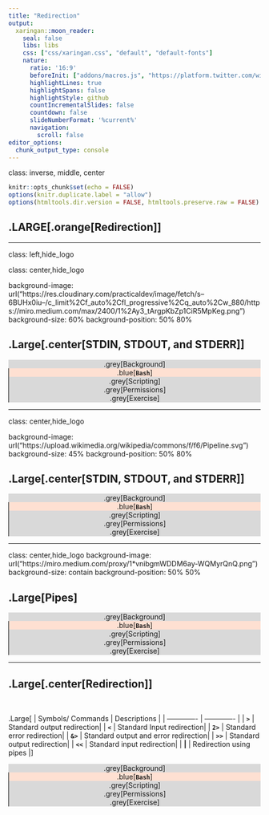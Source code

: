 ```yaml
---
title: "Redirection"
output: 
  xaringan::moon_reader:
    seal: false
    libs: libs
    css: ["css/xaringan.css", "default", "default-fonts"]
    nature:
      ratio: '16:9'
      beforeInit: ["addons/macros.js", "https://platform.twitter.com/widgets.js"]
      highlightLines: true
      highlightSpans: false
      highlightStyle: github
      countIncrementalSlides: false
      countdown: false
      slideNumberFormat: '%current%'
      navigation:
        scroll: false
editor_options: 
  chunk_output_type: console
---
```


class: inverse, middle, center

```r
knitr::opts_chunk$set(echo = FALSE)
options(knitr.duplicate.label = "allow")
options(htmltools.dir.version = FALSE, htmltools.preserve.raw = FALSE)
```


## .LARGE[.orange[Redirection]]

---

class: left,hide_logo

class: center,hide_logo

background-image: url("https://res.cloudinary.com/practicaldev/image/fetch/s--6BUHx0iu--/c_limit%2Cf_auto%2Cfl_progressive%2Cq_auto%2Cw_880/https://miro.medium.com/max/2400/1%2Ay3_tArgpKbZp1CiR5MpKeg.png")
background-size: 60%
background-position: 50% 80%


## .Large[.center[STDIN, STDOUT, and STDERR]]

<div class="my-footer1" style="text-align: center;background-color:#D9D9D9;"> .grey[Background] </div>
<div class="my-footer2" style="text-align: center;background-color:#FEE0D2;border-left:1px solid black;"> .blue[<b>`Bash`</b>] </div>
<div class="my-footer3" style="text-align: center;background-color:#D9D9D9;border-left:1px solid black;"> .grey[Scripting] </div>
<div class="my-footer4" style="text-align: center;background-color:#D9D9D9;border-left:1px solid black;"> .grey[Permissions] </div>
<div class="my-footer5" style="text-align: center;background-color:#D9D9D9;border-left:1px solid black;"> .grey[Exercise] </div>


---

class: center,hide_logo

background-image: url("https://upload.wikimedia.org/wikipedia/commons/f/f6/Pipeline.svg")
background-size: 45%
background-position: 50% 80%


## .Large[.center[STDIN, STDOUT, and STDERR]]

<div class="my-footer1" style="text-align: center;background-color:#D9D9D9;"> .grey[Background] </div>
<div class="my-footer2" style="text-align: center;background-color:#FEE0D2;border-left:1px solid black;"> .blue[<b>`Bash`</b>] </div>
<div class="my-footer3" style="text-align: center;background-color:#D9D9D9;border-left:1px solid black;"> .grey[Scripting] </div>
<div class="my-footer4" style="text-align: center;background-color:#D9D9D9;border-left:1px solid black;"> .grey[Permissions] </div>
<div class="my-footer5" style="text-align: center;background-color:#D9D9D9;border-left:1px solid black;"> .grey[Exercise] </div>

---

class: center,hide_logo
background-image: url("https://miro.medium.com/proxy/1*vnibgmWDDM6ay-WQMyrQnQ.png")
background-size: contain
background-position: 50% 50%

## .Large[Pipes]

<div class="my-footer1" style="text-align: center;background-color:#D9D9D9;"> .grey[Background] </div>
<div class="my-footer2" style="text-align: center;background-color:#FEE0D2;border-left:1px solid black;"> .blue[<b>`Bash`</b>] </div>
<div class="my-footer3" style="text-align: center;background-color:#D9D9D9;border-left:1px solid black;"> .grey[Scripting] </div>
<div class="my-footer4" style="text-align: center;background-color:#D9D9D9;border-left:1px solid black;"> .grey[Permissions] </div>
<div class="my-footer5" style="text-align: center;background-color:#D9D9D9;border-left:1px solid black;"> .grey[Exercise] </div>

---

## .Large[.center[Redirection]]
<br>

.Large[
| Symbols/ Commands  | Descriptions |
| ------------- | ------------- |
| **`>`** | Standard output redirection|
| **`<`** | Standard Input redirection|
| **`2>`** | Standard error redirection|
| **`&>`** | Standard output and error redirection|
| **`>>`** | Standard output redirection|
| **`<<`** | Standard input redirection|
| <b>&#x7c;</b> | Redirection using pipes |
]

<div class="my-footer1" style="text-align: center;background-color:#D9D9D9;"> .grey[Background] </div>
<div class="my-footer2" style="text-align: center;background-color:#FEE0D2;border-left:1px solid black;"> .blue[<b>`Bash`</b>] </div>
<div class="my-footer3" style="text-align: center;background-color:#D9D9D9;border-left:1px solid black;"> .grey[Scripting] </div>
<div class="my-footer4" style="text-align: center;background-color:#D9D9D9;border-left:1px solid black;"> .grey[Permissions] </div>
<div class="my-footer5" style="text-align: center;background-color:#D9D9D9;border-left:1px solid black;"> .grey[Exercise] </div>
